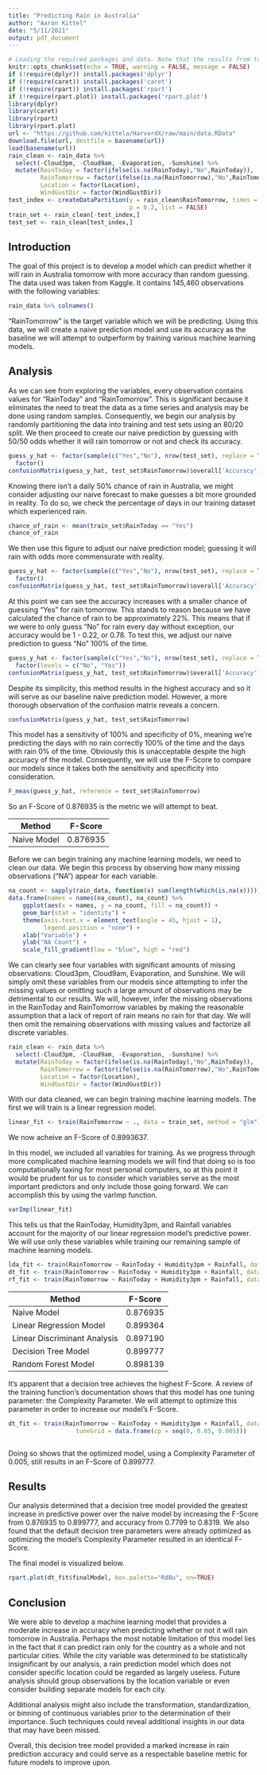 ```yaml
---
title: "Predicting Rain in Australia"
author: "Aaron Kittel"
date: "5/11/2021"
output: pdf_document
---
```


```r
# Loading the required packages and data. Note that the results from training the machine learning models is either quoted or downloaded from Github.  This is done to prevent this markdown document from having too long of a load time in the event my peers wish to Knit it themselves.  All calculations and visualizations may be verified against the script.R file.
knitr::opts_chunk$set(echo = TRUE, warning = FALSE, message = FALSE)
if (!require(dplyr)) install.packages('dplyr')
if (!require(caret)) install.packages('caret')
if (!require(rpart)) install.packages('rpart')
if (!require(rpart.plot)) install.packages('rpart.plot')
library(dplyr)
library(caret)
library(rpart)
library(rpart.plot)
url <- "https://github.com/kittela/HarvardX/raw/main/data.RData"
download.file(url, destfile = basename(url))
load(basename(url))
rain_clean <- rain_data %>%
  select(-Cloud3pm, -Cloud9am, -Evaporation, -Sunshine) %>%
  mutate(RainToday = factor(ifelse(is.na(RainToday),"No",RainToday)),
         RainTomorrow = factor(ifelse(is.na(RainTomorrow),"No",RainTomorrow)),
         Location = factor(Location),
         WindGustDir = factor(WindGustDir))
test_index <- createDataPartition(y = rain_clean$RainTomorrow, times = 1,
                                  p = 0.2, list = FALSE)
train_set <- rain_clean[-test_index,]
test_set <- rain_clean[test_index,]
```

## Introduction
The goal of this project is to develop a model which can predict whether it will rain in Australia tomorrow with more accuracy than random guessing.  The data used was taken from Kaggle.  It contains 145,460 observations with the following variables:
```r
rain_data %>% colnames()
```
"RainTomorrow" is the target variable which we will be predicting.  Using this data, we will create a naive prediction model and use its accuracy as the baseline we will attempt to outperform by training various machine learning models. 

## Analysis
As we can see from exploring the variables, every observation contains values for "RainToday" and "RainTomorrow". This is significant because it eliminates the need to treat the data as a time series and analysis may be done using random samples. Consequently, we begin our analysis by randomly partitioning the data into training and test sets using an 80/20 split.  We then proceed to create our naive prediction by guessing with 50/50 odds whether it will rain tomorrow or not and check its accuracy.
```r
guess_y_hat <- factor(sample(c("Yes","No"), nrow(test_set), replace = TRUE)) %>%
  factor()
confusionMatrix(guess_y_hat, test_set$RainTomorrow)$overall['Accuracy']
```
Knowing there isn't a daily 50% chance of rain in Australia, we might consider adjusting our naive forecast to make guesses a bit more grounded in reality.  To do so, we check the percentage of days in our training dataset which experienced rain.
```r
chance_of_rain <- mean(train_set$RainToday == "Yes")
chance_of_rain
```
We then use this figure to adjust our naive prediction model; guessing it will rain with odds more commensurate with reality.
```r
guess_y_hat <- factor(sample(c("Yes","No"), nrow(test_set), replace = TRUE, prob = c(chance_of_rain, 1 - chance_of_rain))) %>%
  factor()
confusionMatrix(guess_y_hat, test_set$RainTomorrow)$overall['Accuracy']
```
At this point we can see the accuracy increases with a smaller chance of guessing "Yes" for rain tomorrow.  This stands to reason because we have calculated the chance of rain to be approximately 22%.  This means that if we were to only guess "No" for rain every day without exception, our accuracy would be 1 - 0.22, or 0.78.  To test this, we adjust our naive prediction to guess "No" 100% of the time.
```r
guess_y_hat <- factor(sample(c("Yes","No"), nrow(test_set), replace = TRUE, prob = c(0,1))) %>%
  factor(levels = c("No", "Yes"))
confusionMatrix(guess_y_hat, test_set$RainTomorrow)$overall['Accuracy']
```
Despite its simplicity, this method results in the highest accuracy and so it will serve as our baseline naive prediction model. However, a more thorough observation of the confusion matrix reveals a concern.
```r
confusionMatrix(guess_y_hat, test_set$RainTomorrow)
```
This model has a sensitivity of 100% and specificity of 0%, meaning we're predicting the days with no rain correctly 100% of the time and the days with rain 0% of the time. Obviously this is unacceptable despite the high accuracy of the model. Consequently, we will use the F-Score to compare our models since it takes both the sensitivity and specificity into consideration.
```r
F_meas(guess_y_hat, reference = test_set$RainTomorrow)
```
So an F-Score of 0.876935 is the metric we will attempt to beat.

  | Method                             | F-Score  |
  |------------------------------------|----------|
  | Naive Model                        | 0.876935 |

Before we can begin training any machine learning models, we need to clean our data.  We begin this process by observing how many missing observations ("NA") appear for each variable.

```r
na_count <- sapply(rain_data, function(x) sum(length(which(is.na(x)))))
data.frame(names = names(na_count), na_count) %>% 
    ggplot(aes(x = names, y = na_count, fill = na_count)) +
    geom_bar(stat = "identity") + 
    theme(axis.text.x = element_text(angle = 45, hjust = 1),
          legend.position = "none") +
    xlab("Variable") +
    ylab("NA Count") +
    scale_fill_gradient(low = "blue", high = "red")
```

We can clearly see four variables with significant amounts of missing observations: Cloud3pm, Cloud9am, Evaporation, and Sunshine.  We will simply omit these variables from our models since attempting to infer the missing values or omitting such a large amount of observations may be detrimental to our results. We will, however, infer the missing observations in the RainToday and RainTomorrow variables by making the reasonable assumption that a lack of report of rain means no rain for that day.  We will then omit the remaining observations with missing values and factorize all discrete variables.
```r
rain_clean <- rain_data %>% 
  select(-Cloud3pm, -Cloud9am, -Evaporation, -Sunshine) %>%
  mutate(RainToday = factor(ifelse(is.na(RainToday),"No",RainToday)),
         RainTomorrow = factor(ifelse(is.na(RainTomorrow),"No",RainTomorrow)),
         Location = factor(Location),
         WindGustDir = factor(WindGustDir))
```
With our data cleaned, we can begin training machine learning models.  The first we will train is a linear regression model.
```r
linear_fit <- train(RainTomorrow ~ ., data = train_set, method = "glm")
```

We now acheive an F-Score of 0.8993637.

In this model, we included all variables for training. As we progress through more complicated machine learning models we will find that doing so is too computationally taxing for most personal computers, so at this point it would be prudent for us to consider which variables serve as the most important predictors and only include those going forward.  We can accomplish this by using the varImp function.
```r
varImp(linear_fit)
```
This tells us that the RainToday, Humidity3pm, and Rainfall variables account for the majority of our linear regression model's predictive power.  We will use only these variables while training our remaining sample of machine learning models.
```r
lda_fit <- train(RainTomorrow ~ RainToday + Humidity3pm + Rainfall, data = train_set, method = "lda")
dt_fit <- train(RainTomorrow ~ RainToday + Humidity3pm + Rainfall, data = train_set, method = "rpart")
rf_fit <- train(RainTomorrow ~ RainToday + Humidity3pm + Rainfall, data = train_set, method = "rf")
```
  | Method                             | F-Score  |
  |------------------------------------|----------|
  | Naive Model                        | 0.876935 |
  | Linear Regression Model            | 0.899364 |
  | Linear Discriminant Analysis       | 0.897190 |
  | Decision Tree Model                | 0.899777 |
  | Random Forest Model                | 0.898139 |
  
It's apparent that a decision tree achieves the highest F-Score. A review of the training function's documentation shows that this model has one tuning parameter: the Complexity Parameter. We will attempt to optimize this parameter in order to increase our model's F-Score.

```r
dt_fit <- train(RainTomorrow ~ RainToday + Humidity3pm + Rainfall, data = train_set, method = "rpart",
                   tuneGrid = data.frame(cp = seq(0, 0.05, 0.005)))
```

```r

```

Doing so shows that the optimized model, using a Complexity Parameter of 0.005, still results in an F-Score of 0.899777.


## Results

Our analysis determined that a decision tree model provided the greatest increase in predictive power over the naive model by increasing the F-Score from 0.876935 to 0.899777, and accuracy from 0.7799 to 0.8319.  We also found that the default decision tree parameters were already optimized as optimizing the model's Complexity Parameter resulted in an identical F-Score.

The final model is visualized below.

```r
rpart.plot(dt_fit$finalModel, box.palette="RdBu", nn=TRUE)
```

## Conclusion

We were able to develop a machine learning model that provides a moderate increase in accuracy when predicting whether or not it will rain tomorrow in Australia.  Perhaps the most notable limitation of this model lies in the fact that it can predict rain only for the country as a whole and not particular cities. While the city variable was determined to be statistically insignificant by our analysis, a rain prediction model which does not consider specific location could be regarded as largely useless. Future analysis should group observations by the location variable or even consider building separate models for each city.

Additional analysis might also include the transformation, standardization, or binning of continuous variables prior to the determination of their importance. Such techniques could reveal additional insights in our data that may have been missed.

Overall, this decision tree model provided a marked increase in rain prediction accuracy and could serve as a respectable baseline metric for future models to improve upon.